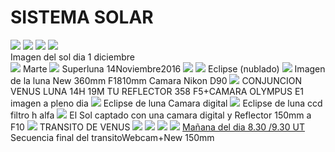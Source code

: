 # SISTEMA SOLAR
<img src="https://astroccd.files.wordpress.com/2020/12/conjuncion.gif" />
<img src="https://astroccd.files.wordpress.com/2020/12/jupiter-saturno--2.png" />
<img src="https://astroccd.files.wordpress.com/2020/12/dsc05191.jpg" />
<img src="https://astroccd.files.wordpress.com/2020/12/1_152049_l5_ap666.png" />
<figcaption>Imagen del sol dia 1 diciembre</figcaption>
<img src="https://astroccd.files.wordpress.com/2020/11/img-20201030-wa0020.jpg?w=736" />
Marte 
<img src="https://astroccd.files.wordpress.com/2014/04/luna_.jpg" />
Superluna 14Noviembre2016
<img src="https://astroccd.files.wordpress.com/2014/04/luna-110-2pa2.jpg" />
<img src="https://astroccd.files.wordpress.com/2014/04/luna-358mmpa1.jpg" />
Eclipse  (nublado)
<img src="https://astroccd.files.wordpress.com/2014/04/ecclipse1_20marzo_2015-006.jpg" />
Imagen de la luna New 360mm F1810mm Camara Nikon D90
<img src="https://astroccd.files.wordpress.com/2014/04/conjuncion-19-junio-venus-luna1.jpg" />
CONJUNCION VENUS LUNA  14H 19M TU REFLECTOR 358 F5+CAMARA OLYMPUS E1 imagen a pleno dia
<img src="https://astroccd.files.wordpress.com/2014/04/eclipse-3-marzo-2007.jpg" />
Eclipse de luna  Camara digital
<img src="https://astroccd.files.wordpress.com/2014/04/eclipse-3-marzo-2007-ccd.jpg" />
Eclipse de luna  ccd filtro h alfa
<img src="https://astroccd.files.wordpress.com/2014/04/sol.jpg" />
El Sol captado con una camara digital y Reflector 150mm a F10
<img src="https://astroccd.files.wordpress.com/2014/04/transito-venus-camara-reflex.jpg" />
TRANSITO DE VENUS 
<img src="https://astroccd.files.wordpress.com/2014/04/ccdcap0007-copia.gif" />
<img src="https://astroccd.files.wordpress.com/2014/04/ccdcap0017.jpg" />
<img src="https://astroccd.files.wordpress.com/2014/04/ccdcap0034.jpg" />
<img src="https://astroccd.files.wordpress.com/2014/04/ccdcap0050.jpg" />
<a href="https://astroccd.files.wordpress.com/2014/04/ccdcap0050.jpg">Mañana del dia  8.30 /9.30 UT</a> Secuencia final del transitoWebcam+New 150mm